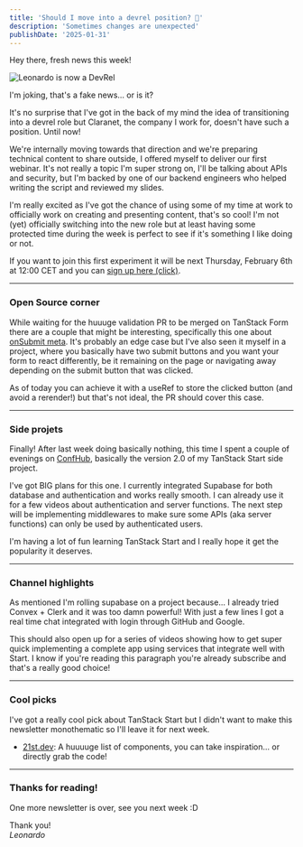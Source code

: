 ```yaml
---
title: 'Should I move into a devrel position? 🤔'
description: 'Sometimes changes are unexpected'
publishDate: '2025-01-31'
---
```



Hey there, fresh news this week!


<Image src={intro} alt="Leonardo is now a DevRel" class="mx-auto" />

I'm joking, that's a fake news... or is it?

It's no surprise that I've got in the back of my mind the idea of transitioning into a devrel role but Claranet, the company I work for, doesn't have such a position. Until now!

We're internally moving towards that direction and we're preparing technical content to share outside, I offered myself to deliver our first webinar. It's not really a topic I'm super strong on, I'll be talking about APIs and security, but I'm backed by one of our backend engineers who helped writing the script and reviewed my slides.

I'm really excited as I've got the chance of using some of my time at work to officially work on creating and presenting content, that's so cool! I'm not (yet) officially switching into the new role but at least having some protected time during the week is perfect to see if it's something I like doing or not.

If you want to join this first experiment it will be next Thursday, February 6th at 12:00 CET and you can [sign up here (click)](https://academy.claranet.it/pages/software-engineering-secure-api?utm_source=brevo).

---

### Open Source corner

While waiting for the huuuge validation PR to be merged on TanStack Form there are a couple that might be interesting, specifically this one about [onSubmit meta](https://github.com/TanStack/form/pull/1131). It's probably an edge case but I've also seen it myself in a project, where you basically have two submit buttons and you want your form to react differently, be it remaining on the page or navigating away depending on the submit button that was clicked.

As of today you can achieve it with a useRef to store the clicked button (and avoid a rerender!) but that's not ideal, the PR should cover this case.

---

### Side projets

Finally! After last week doing basically nothing, this time I spent a couple of evenings on [ConfHub](https://github.com/Balastrong/confhub), basically the version 2.0 of my TanStack Start side project.

I've got BIG plans for this one. I currently integrated Supabase for both database and authentication and works really smooth. I can already use it for a few videos about authentication and server functions. The next step will be implementing middlewares to make sure some APIs (aka server functions) can only be used by authenticated users.

I'm having a lot of fun learning TanStack Start and I really hope it get the popularity it deserves.

---

### Channel highlights

<YouTube id="RXDYqoO7V6w" />

As mentioned I'm rolling supabase on a project because... I already tried Convex + Clerk and it was too damn powerful! With just a few lines I got a real time chat integrated with login through GitHub and Google.

This should also open up for a series of videos showing how to get super quick implementing a complete app using services that integrate well with Start. I know if you're reading this paragraph you're already subscribe and that's a really good choice!

---

### Cool picks

I've got a really cool pick about TanStack Start but I didn't want to make this newsletter monothematic so I'll leave it for next week.

- [21st.dev](https://21st.dev/): A huuuuge list of components, you can take inspiration... or directly grab the code!

---

### Thanks for reading!

One more newsletter is over, see you next week :D

Thank you!<br />
_Leonardo_
